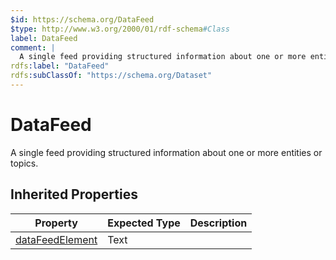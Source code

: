 ```yaml
---
$id: https://schema.org/DataFeed
$type: http://www.w3.org/2000/01/rdf-schema#Class
label: DataFeed
comment: |
  A single feed providing structured information about one or more entities or topics.
rdfs:label: "DataFeed"
rdfs:subClassOf: "https://schema.org/Dataset"
---
```


# DataFeed

A single feed providing structured information about one or more entities or topics.

## Inherited Properties

| Property | Expected Type | Description |
| --- | --- | --- |
| [dataFeedElement](https://schema.org/dataFeedElement) | Text |  |
